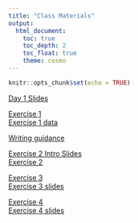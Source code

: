 ```yaml
---
title: "Class Materials"
output: 
  html_document:
    toc: true
    toc_depth: 2
    toc_float: true
    theme: cosmo
---
```


```r
knitr::opts_chunk$set(echo = TRUE)
```

[Day 1 Slides](https://docs.google.com/presentation/d/1tDc7bRdqtS0Itdvcruv1SnhohqEAGyoD7jWoBxgc6ns/edit?usp=sharing)  

[Exercise 1](day1.html)  
[Exercise 1 data](https://tinyurl.com/yc72k45p)

[Writing guidance](http://abacus.bates.edu/~ganderso/biology/resources/writing/HTWtablefigs.html#legends)

[Exercise 2 Intro Slides](https://docs.google.com/presentation/d/1UTwZB3AvpDPUB4huQ2FV2PPjqQFFVX2l8sGrufTNlf4/edit?usp=sharing)  
[Exercise 2](day2.html)  

[Exercise 3](day3.html)  
[Exercise 3 slides](https://docs.google.com/presentation/d/1f3I8h22Tt3pKyy6JM1J22MKSsoTOhSqrsrkJF0zcjVU/edit?usp=sharing)

[Exercise 4](day4.html)  
[Exercise 4 slides](https://docs.google.com/presentation/d/1IamRbHyXkIGvhsaERBZP7LtbcmxMK0Q7QphMCR0WLEs/edit?usp=sharing)
